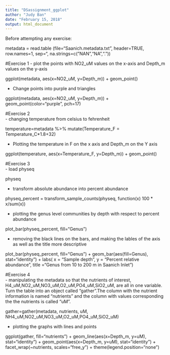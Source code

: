 ```yaml
---
title: "DSassignment_ggplot"
author: "Judy Ban"
date: "February 15, 2018"
output: html_document
---
```

Before attempting any exercise:  


metadata = read.table (file="Saanich.metadata.txt", header=TRUE, row.names=1, sep="\t", na.strings=c("NAN","NA","."))

#Exercise 1
- plot the points with NO2_uM values on the x-axis and Depth_m values on the y-axis  


ggplot(metadata, aes(x=NO2_uM, y=Depth_m)) +
  geom_point()

- Change points into purple and triangles  


ggplot(metadata, aes(x=NO2_uM, y=Depth_m)) +
  geom_point(color="purple", pch=17)

#Exercise 2  
- changing temperature from celsius to fehrenheit  


temperature=metadata %>% 
  mutate(Temperature_F = Temperature_C*1.8+32)  

- Plotting the temperature in F on the x axis and Depth_m on the Y axis  


ggplot(temperature, aes(x=Temperature_F, y=Depth_m)) +
  geom_point()
  
#Exercise 3  
- load physeq  


physeq  

- transform absolute abundance into percent abundance  


physeq_percent = transform_sample_counts(physeq, function(x) 100 * x/sum(x))  

- plotting the genus level communities by depth with respect to percent abundance  


plot_bar(physeq_percent, fill="Genus")  

- removing the black lines on the bars, and making the lables of the axis as well as the title more descriptive  


plot_bar(physeq_percent, fill="Genus") + 
  geom_bar(aes(fill=Genus), stat="identity") + labs( x = "Sample depth", y = "Percent relative abundance",
                                                       title ="Genus from 10 to 200 m in Saanich Inlet")  
                                                       
#Exercise 4  
- manipulating the metadata so that the nutrients of interest, H4_uM,NO2_uM,NO3_uM,O2_uM,PO4_uM,SiO2_uM, are all in one variable. Turn the table into an object called "gather".The column with the nutrient information is named "nutrients" and the column with values corresponding the the nutrients is called "uM".  


gather=gather(metadata, nutrients, uM, NH4_uM,NO2_uM,NO3_uM,O2_uM,PO4_uM,SiO2_uM)  



- plotting the graphs with lines and points  


ggplot(gather, fill="nutrients") +
  geom_line(aes(x=Depth_m, y=uM), stat="identity") + 
  geom_point(aes(x=Depth_m, y=uM), stat="identity") +
  facet_wrap(~nutrients, scales="free_y") +
  theme(legend.position="none")


